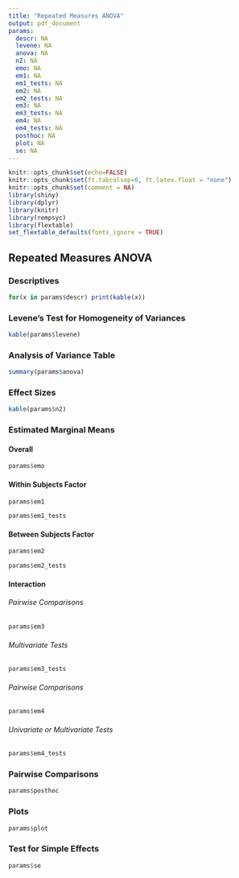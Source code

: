 ```yaml
---
title: "Repeated Measures ANOVA"
output: pdf_document
params:
  descr: NA
  levene: NA
  anova: NA
  n2: NA
  emo: NA
  em1: NA
  em1_tests: NA
  em2: NA
  em2_tests: NA
  em3: NA
  em3_tests: NA
  em4: NA
  em4_tests: NA
  posthoc: NA
  plot: NA
  se: NA
---
```


```r
knitr::opts_chunk$set(echo=FALSE)
knitr::opts_chunk$set(ft.tabcolsep=0, ft.latex.float = "none")
knitr::opts_chunk$set(comment = NA)
library(shiny)
library(dplyr)
library(knitr)
library(rempsyc)
library(flextable)
set_flextable_defaults(fonts_ignore = TRUE)
```

## Repeated Measures ANOVA

### Descriptives
```r
for(x in params$descr) print(kable(x))
```

### Levene's Test for Homogeneity of Variances
```r
kable(params$levene)
```


### Analysis of Variance Table
```r
summary(params$anova)
```

### Effect Sizes
```r
kable(params$n2)
```

### Estimated Marginal Means
#### Overall
```r
params$emo
```
#### Within Subjects Factor
```r
params$em1
```
```r
params$em1_tests
```
#### Between Subjects Factor
```r
params$em2
```
```r
params$em2_tests
```
#### Interaction
###### Pairwise Comparisons
```r
params$em3
```
###### Multivariate Tests
```r
params$em3_tests
```
###### Pairwise Comparisons
```r
params$em4
```
###### Univariate or Multivariate Tests
```r
params$em4_tests
```

### Pairwise Comparisons
```r
params$posthoc
```

### Plots
```r
params$plot
```

### Test for Simple Effects
```r
params$se
```